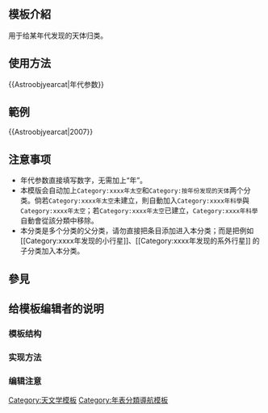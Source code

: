 <IncludeOnly><!-- 在這裡加入模板的保護標識 --></IncludeOnly>
<!-- 在本行下編輯模板說明 -->

== 模板介紹 ==
用于给某年代发现的天体归类。

== 使用方法 ==
<nowiki>{{Astroobjyearcat|年代参数}}</nowiki>

== 範例 ==
<nowiki>{{Astroobjyearcat|2007}}</nowiki>

== 注意事项 ==
* 年代参数直接填写数字，无需加上“年”。
* 本模版会自动加上<code>Category:xxxx年太空</code>和<code>Category:按年份发现的天体</code>两个分类。倘若<code>Category:xxxx年太空</code>未建立，則自動加入<code>Category:xxxx年科學</code>與<code>Category:xxxx年太空</code>；若<code>Category:xxxx年太空</code>已建立，<code>Category:xxxx年科學</code>自動會從該分類中移除。
* 本分类是多个分类的父分类，请勿直接把条目添加进入本分类；而是把例如<nowiki> [[Category:xxxx年发现的小行星]]、[[Category:xxxx年发现的系外行星]] </nowiki>的子分类加入本分类。

== 參見 ==

== 给模板编辑者的说明 ==
=== 模板结构 ===
=== 实现方法 ===
=== 编辑注意 ===

<IncludeOnly>
[[Category:天文学模板]]
[[Category:年表分類導航模板]]
</IncludeOnly>